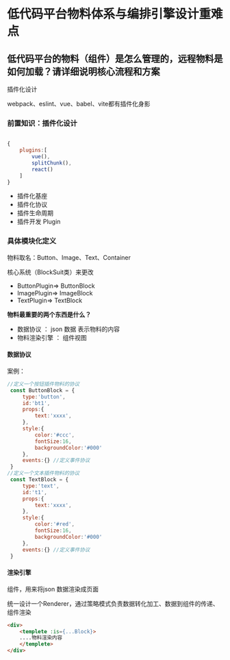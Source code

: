 # 低代码平台物料体系与编排引擎设计重难点

## 低代码平台的物料（组件）是怎么管理的，远程物料是如何加载？请详细说明核心流程和方案

插件化设计

webpack、eslint、vue、babel、vite都有插件化身影

### 前置知识：插件化设计

```js

{
    plugins:[
        vue(),
        splitChunk(),
        react()
    ]
}
```

- 插件化基座
- 插件化协议
- 插件生命周期
- 插件开发 Plugin

### 具体模块化定义
物料取名：Button、Image、Text、Container

核心系统（BlockSuit类）来更改

- ButtonPlugin=> ButtonBlock
- ImagePlugin=> ImageBlock
- TextPlugin=> TextBlock



**物料最重要的两个东西是什么？**
- 数据协议 ： json 数据 表示物料的内容
- 物料渲染引擎 ： 组件视图

#### 数据协议
案例：
```js
//定义一个按钮插件物料的协议
 const ButtonBlock = {
     type:'button',
     id:'bt1',
     props:{
         text:'xxxx',
     },
     style:{
         color:'#ccc',
         fontSize:16,
         backgroundColor:'#000'
     },
     events:{} //定义事件协议
 }
//定义一个文本插件物料的协议
 const TextBlock = {
     type:'text',
     id:'t1',
     props:{
         text:'xxxx',
     },
     style:{
         color:'#red',
         fontSize:16,
         backgroundColor:'#000'
     },
     events:{} //定义事件协议
 }

```


#### 渲染引擎
组件，用来将json 数据渲染成页面

统一设计一个Renderer，通过策略模式负责数据转化加工、数据到组件的传递、组件渲染

```html
<div>
    <templete :is={...Block}>  
    ....物料渲染内容
    </templete>
</div>
```